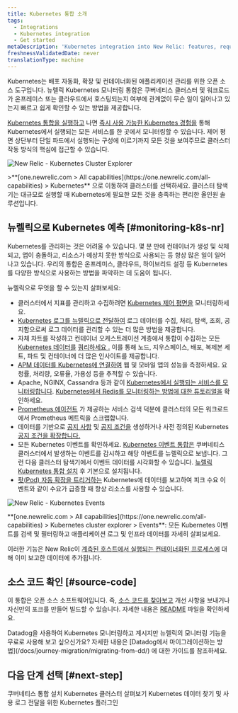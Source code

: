 ```yaml
---
title: Kubernetes 통합 소개
tags:
  - Integrations
  - Kubernetes integration
  - Get started
metaDescription: 'Kubernetes integration into New Relic: features, requirements, and getting started.'
freshnessValidatedDate: never
translationType: machine
---
```





Kubernetes는 배포 자동화, 확장 및 컨테이너화된 애플리케이션 관리를 위한 오픈 소스 도구입니다. 뉴렐릭 Kubernetes 모니터링 통합은 쿠버네티스 클러스터 및 워크로드가 온프레미스 또는 클라우드에서 호스팅되는지 여부에 관계없이 무슨 일이 일어나고 있는지 빠르고 쉽게 확인할 수 있는 방법을 제공합니다.

[Kubernetes 통합을 실행하고](/docs/kubernetes-pixie/kubernetes-integration/installation/kubernetes-integration-install-configure/) 나면 [즉시 사용 가능한 Kubernetes 경험을](/docs/integrations/kubernetes-integration/cluster-explorer/kubernetes-cluster-explorer) 통해 Kubernetes에서 실행되는 모든 서비스를 한 곳에서 모니터링할 수 있습니다. 제어 평면 상단부터 단일 파드에서 실행되는 구성에 이르기까지 모든 것을 보여주므로 클러스터 작동 방식의 핵심에 접근할 수 있습니다.

<img
  title="New Relic - Kubernetes Cluster Explorer"
  alt="New Relic - Kubernetes Cluster Explorer"
  src={kubernetesClusterExplorer}
/>

<figcaption>
  <DNT>>**[one.newrelic.com > All capabilities](https://one.newrelic.com/all-capabilities) > Kubernetes**</DNT> 으로 이동하여 클러스터를 선택하세요. 클러스터 탐색기는 대규모로 실행할 때 Kubernetes에 필요한 모든 것을 충족하는 편리한 올인원 솔루션입니다.
</figcaption>

## 뉴렐릭으로 Kubernetes 예측 [#monitoring-k8s-nr]

Kubernetes를 관리하는 것은 어려울 수 있습니다. 몇 분 만에 컨테이너가 생성 및 삭제되고, 앱이 충돌하고, 리소스가 예상치 못한 방식으로 사용되는 등 항상 많은 일이 일어나고 있습니다. 우리의 통합은 온프레미스, 클라우드, 하이브리드 설정 등 Kubernetes를 다양한 방식으로 사용하는 방법을 파악하는 데 도움이 됩니다.

뉴렐릭으로 무엇을 할 수 있는지 살펴보세요:

* 클러스터에서 지표를 관리하고 수집하려면 [Kubernetes 제어 평면을](/docs/kubernetes-pixie/kubernetes-integration/advanced-configuration/configure-control-plane-monitoring) 모니터링하세요.
* [Kubernetes 로그를 뉴렐릭으로 전달하여](/docs/logs/forward-logs/kubernetes-plugin-log-forwarding/) 로그 데이터를 수집, 처리, 탐색, 조회, 공지함으로써 로그 데이터를 관리할 수 있는 더 많은 방법을 제공합니다.
* 자체 차트를 작성하고 컨테이너 오케스트레이션 계층에서 통합이 수집하는 모든 [Kubernetes 데이터를](/docs/integrations/kubernetes-integration/understand-use-data/find-use-your-kubernetes-data) [쿼리하세요 .](/docs/using-new-relic/data/understand-data/query-new-relic-data) 이를 통해 노드, 지우스페이스, 배포, 복제본 세트, 파드 및 컨테이너에 더 많은 인사이트를 제공합니다.
* [APM 데이터를 Kubernetes에 연결하여](/docs/integrations/kubernetes-integration/link-your-applications/link-your-applications-kubernetes) 웹 및 모바일 앱의 성능을 측정하세요. 요청률, 처리량, 오류율, 가용성 등을 추적할 수 있습니다.
* Apache, NGINX, Cassandra 등과 같이 [Kubernetes에서 실행되는 서비스를 모니터링합니다](/docs/integrations/kubernetes-integration/link-apps-services/monitor-services-running-kubernetes). [Kubernetes에서 Redis를 모니터링하는 방법에 대한 튜토리얼을](/docs/integrations/kubernetes-integration/link-apps-services/tutorial-monitor-redis-running-kubernetes) 확인하세요.
* [Prometheus 에이전트](/docs/infrastructure/prometheus-integrations/get-started/send-prometheus-metric-data-new-relic/#Agent) 가 제공하는 서비스 검색 덕분에 클러스터의 모든 워크로드에서 Prometheus 메트릭을 스크랩합니다.
* 데이터를 기반으로 [공지 사항](/docs/alerts-applied-intelligence/new-relic-alerts/alert-policies/create-edit-or-find-alert-policy/) 및 [공지 조건을](/docs/alerts-applied-intelligence/new-relic-alerts/alert-conditions/alert-conditions/#create-alert-condition) 생성하거나 사전 정의된 Kubernetes [공지 조건을 확장합니다.](/docs/integrations/kubernetes-integration/kubernetes-events/kubernetes-integration-predefined-alert-policy)
* 모든 Kubernetes 이벤트를 확인하세요. [Kubernetes 이벤트 통합은](/docs/integrations/kubernetes-integration/kubernetes-events/install-kubernetes-events-integration) 쿠버네티스 클러스터에서 발생하는 이벤트를 감시하고 해당 이벤트를 뉴렐릭으로 보냅니다. 그런 다음 클러스터 탐색기에서 이벤트 데이터를 시각화할 수 있습니다. [뉴렐릭 Kubernetes 통합 설치](/docs/kubernetes-pixie/kubernetes-integration/installation/kubernetes-integration-install-configure/) 후 기본으로 설치됩니다.
* [팟(Pod) 자동 확장을 트리거하는](/docs/journey-demand/autoscale-your-infra) Kubernetes에 데이터를 보고하여 피크 수요 이벤트와 같이 수요가 급증할 때 항상 리소스를 사용할 수 있습니다.

<img
  title="New Relic - Kubernetes Events"
  alt="New Relic - Kubernetes Events"
  src={kubernetesEvents}
/>

<figcaption>
  <DNT>**[one.newrelic.com > All capabilities](https://one.newrelic.com/all-capabilities) > Kubernetes cluster explorer > Events**</DNT>: 모든 Kubernetes 이벤트를 검색 및 필터링하고 애플리케이션 로그 및 인프라 데이터를 자세히 살펴보세요.
</figcaption>

이러한 기능은 New Relic이 [계측된 호스트에서 실행되는 컨테이너화된 프로세스에](/docs/infrastructure/new-relic-infrastructure/data-instrumentation/docker-instrumentation-infrastructure) 대해 이미 보고한 데이터에 추가됩니다.

## 소스 코드 확인 [#source-code]

이 통합은 오픈 소스 소프트웨어입니다. 즉, [소스 코드를 찾아보고](https://github.com/newrelic/nri-kubernetes) 개선 사항을 보내거나 자신만의 포크를 만들어 빌드할 수 있습니다. 자세한 내용은 [README](https://github.com/newrelic/nri-kubernetes/blob/main/README.md) 파일을 확인하세요.

<Callout variant="tip">
  Datadog을 사용하여 Kubernetes 모니터링하고 계시지만 뉴렐릭의 모니터링 기능을 무료로 사용해 보고 싶으신가요? 자세한 내용은 [Datadog에서 마이그레이션하는 방법](/docs/journey-migration/migrating-from-dd/) 에 대한 가이드를 참조하세요.
</Callout>

## 다음 단계 선택 [#next-step]

<DocTiles>
  <DocTile path="/docs/kubernetes-pixie/kubernetes-integration/installation/kubernetes-integration-install-configure/">
    쿠버네티스 통합 설치
  </DocTile>

  <DocTile path="/docs/kubernetes-pixie/kubernetes-integration/understand-use-data/kubernetes-cluster-explorer/">
    Kubernetes 클러스터 살펴보기
  </DocTile>

  <DocTile path="/docs/kubernetes-pixie/kubernetes-integration/understand-use-data/find-use-your-kubernetes-data/">
    Kubernetes 데이터 찾기 및 사용
  </DocTile>

  <DocTile path="/docs/logs/forward-logs/kubernetes-plugin-log-forwarding/">
    로그 전달을 위한 Kubernetes 플러그인
  </DocTile>
</DocTiles>
